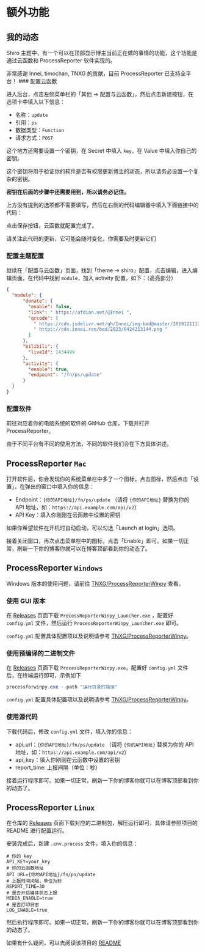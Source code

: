 # 额外功能

## 我的动态

Shiro 主题中，有一个可以在顶部显示博主当前正在做的事情的功能，这个功能是通过云函数和 ProcessReporter 软件实现的。


<ToGitHub repo="mx-space/ProcessReporterMac" />
<ToGitHub repo="TNXG/ProcessReporterWinpy" />
<ToGitHub repo="ttimochan/processforlinux" />


<Callout type="info">
非常感谢 Innei, timochan, TNXG 的贡献，目前 ProcessReporter 已支持全平台！
</Callout>

<Steps>
### 配置云函数

进入后台，点击左侧菜单栏的「其他 -> 配置与云函数」，然后点击新建按钮，在选项卡中填入以下信息：

- 名称：`update`
- 引用：`ps`
- 数据类型：`Function`
- 请求方式：`POST`

这个地方还需要设置一个密钥，在 Secret 中填入 `key`，在 Value 中填入你自己的密钥。

<Callout type="warning">
这个密钥将用于验证你的软件是否有权限更新博主的动态，所以请务必设置一个复杂的密钥。

**密钥在后面的步骤中还需要用到，所以请务必记住。**
</Callout>

上方没有提到的选项都不需要填写，然后在右侧的代码编辑器中填入下面链接中的代码：

<ToGitHub repo="mx-space/snippets/blob/main/shiro/functions/ps.ts" />

点击保存按钮，云函数就配置完成了。

<Callout type="info">
请关注此代码的更新，它可能会随时变化，你需要及时更新它们
</Callout>

### 配置主题配置

继续在「配置与云函数」页面，找到「theme -> shiro」配置，点击编辑，进入编辑页面，在代码中找到 `module`，加入 activity 配置，如下：（高亮部分）

```json {14,15,16,17}
{
  "module": {
      "donate": {
        "enable": false,
        "link": " https://afdian.net/@Innei ",
        "qrcode": [
          " https://cdn.jsdelivr.net/gh/Innei/img-bed@master/20191211132347.png ",
          " https://cdn.innei.ren/bed/2023/0424213144.png "
        ]
      },
      "bilibili": {
        "liveId": 1434499
      },
      "activity": {
        "enable": true,
        "endpoint": "/fn/ps/update"
      }
  }
}
```

### 配置软件

前往对应着你的电脑系统的软件的 GitHub 仓库，下载并打开 ProcessReporter。

<ToGitHub repo="mx-space/ProcessReporterMac" />
<ToGitHub repo="TNXG/ProcessReporterWinpy" />
<ToGitHub repo="ttimochan/processforlinux" />

由于不同平台有不同的使用方法，不同的软件我们会在下方具体讲述。
</Steps>

## ProcessReporter `Mac`

打开软件后，你会发现你的系统菜单栏中多了一个图标，点击图标，然后点击「设置」，在弹出的窗口中填入你的信息：

- Endpoint：`{你的API地址}/fn/ps/update` （请将 `{你的API地址}` 替换为你的 API 地址，如：`https://api.example.com/api/v2`）
- API Key：填入你刚刚在云函数中设置的密钥

如果你希望软件在开机时自动启动，可以勾选「Launch at login」选项。

接着关闭窗口，再次点击菜单栏中的图标，点击「Enable」即可。如果一切正常，刷新一下你的博客你就可以在博客顶部看到你的动态了。

## ProcessReporter `Windows`

Windows 版本的使用问题，请前往 [TNXG/ProcessReporterWinpy](https://github.com/TNXG/ProcessReporterWinpy#readme) 查看。

### 使用 GUI 版本

在 [Releases](https://github.com/TNXG/ProcessReporterWinpy/releases) 页面下载 `ProcessReporterWinpy_Launcher.exe`
，配置好 `config.yml` 文件，然后运行 `ProcessReporterWinpy_Launcher.exe` 即可。

`config.yml` 配置具体配置项以及说明请参考 [TNXG/ProcessReporterWinpy](https://github.com/TNXG/ProcessReporterWinpy#readme)。

### 使用预编译的二进制文件

在 [Releases](https://github.com/TNXG/ProcessReporterWinpy/releases) 页面下载 `ProcessReporterWinpy.exe`，配置好 `config.yml` 文件后，在终端运行即可，示例如下

```powershell
processforwinpy.exe --path "运行目录的路径"
```

`config.yml` 配置具体配置项以及说明请参考 [TNXG/ProcessReporterWinpy](https://github.com/TNXG/ProcessReporterWinpy#readme)。

### 使用源代码

下载代码后，修改 `config.yml` 文件，填入你的信息：

- api_url：`{你的API地址}/fn/ps/update` （请将 `{你的API地址}` 替换为你的 API 地址，如：`https://api.example.com/api/v2`）
- api_key：填入你刚刚在云函数中设置的密钥
- report_time: 上报间隔（单位：秒）

接着运行程序即可。如果一切正常，刷新一下你的博客你就可以在博客顶部看到你的动态了。

## ProcessReporter `Linux`

<ToGitHub repo="ttimochan/processforlinux#readme" />

在仓库的 [Releases](https://github.com/ttimochan/processforlinux/releases) 页面下载对应的二进制包，解压运行即可，具体请参照项目的 README 进行配置运行。

安装完成后，新建 `.env.process` 文件，填入你的信息：
  
```env
# 你的 key
API_KEY=your_key
# 你的云函数地址
API_URL={你的API地址}/fn/ps/update
# 上报时间间隔，单位为秒
REPORT_TIME=30
# 是否开启媒体状态上报
MEDIA_ENABLE=true 
# 是否打印日志
LOG_ENABLE=true 
```
然后执行程序即可。如果一切正常，刷新一下你的博客你就可以在博客顶部看到你的动态了。

如果有什么疑问，可以去阅读该项目的 [README](https://github.com/ttimochan/processforlinux#readme)

<style global jsx>{`
 .nextra-content pre {
     max-height: 55vh;
  }
`}</style>
